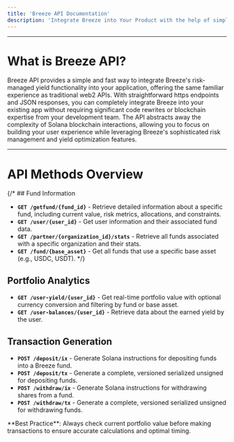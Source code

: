 ```yaml
---
title: 'Breeze API Documentation'
description: 'Integrate Breeze into Your Product with the help of simple Breeze API'
---
```

---
# What is Breeze API?

Breeze API provides a simple and fast way to integrate Breeze's risk-managed yield functionality into your application, offering the same familiar 
experience as traditional web2 APIs. With straightforward https endpoints and JSON responses, you can completely integrate Breeze into your existing 
app without requiring significant code rewrites or blockchain expertise from your development team. The API abstracts away the complexity of Solana 
blockchain interactions, allowing you to focus on building your user experience while leveraging Breeze's sophisticated risk management and yield 
optimization features.

---

# API Methods Overview

{/* ## Fund Information
- **`GET /getfund/{fund_id}`** - Retrieve detailed information about a specific fund, including current value, risk metrics, allocations, and constraints.
- **`GET /user/{user_id}`** - Get user information and their associated fund data.
- **`GET /partner/{organization_id}/stats`** - Retrieve all funds associated with a specific organization and their stats.
- **`GET /fund/{base_asset}`** - Get all funds that use a specific base asset (e.g., USDC, USDT). */}

## Portfolio Analytics
- **`GET /user-yield/{user_id}`** - Get real-time portfolio value with optional currency conversion and filtering by fund or base asset.
- **`GET /user-balances/{user_id}`** - Retrieve data about the earned yield by the user.

## Transaction Generation
- **`POST /deposit/ix`** - Generate Solana instructions for depositing funds into a Breeze fund.
- **`POST /deposit/tx`** - Generate a complete, versioned serialized unsigned for depositing funds.
- **`POST /withdraw/ix`** - Generate Solana instructions for withdrawing shares from a fund.
- **`POST /withdraw/tx`** - Generate a complete, versioned serialized unsigned for withdrawing funds.

<Tip>
**Best Practice**: Always check current portfolio value before making transactions to ensure accurate calculations and optimal timing.
</Tip>